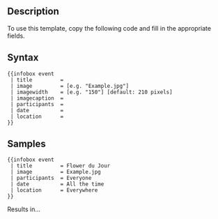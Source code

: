 ==Description==
To use this template, copy the following code and fill in the appropriate fields.

==Syntax==
<pre>
{{infobox event
 | title         = 
 | image         = [e.g. "Example.jpg"]
 | imagewidth    = [e.g. "150"] [default: 210 pixels]
 | imagecaption  = 
 | participants  = 
 | date          = 
 | location      = 
}}
</pre>

==Samples==
<pre>
{{infobox event
 | title         = Flower du Jour
 | image         = Example.jpg
 | participants  = Everyone
 | date          = All the time
 | location      = Everywhere
}}
</pre>

Results in...

{{infobox event
 | title         = Flower du Jour
 | image         = Example.jpg
 | participants  = Everyone
 | date          = All the time
 | location      = Everywhere
}}

<includeonly>[[Category:Infobox templates|{{PAGENAME}}]]</includeonly><noinclude>[[Category:Template documentation|{{PAGENAME}}]]</noinclude>
